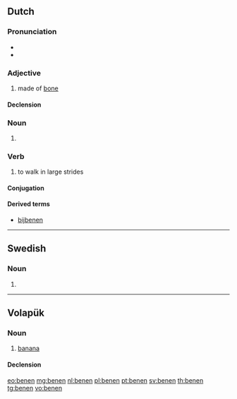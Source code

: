 ==Dutch==

===Pronunciation===
* {{audio|Nl-benen.ogg|Audio|lang=nl}}
* {{rhymes|eːnən|lang=nl}}

===Adjective===
{{nl-adj|-}}

# made of [[bone]]

====Declension====
{{nl-decl-adj||-|pred=-|part=-}}

===Noun===
{{head|nl|noun plural form}}

# {{nl-noun form of|pl|been}}

===Verb===
{{nl-verb|beende|gebeend}}

# to walk in large strides

====Conjugation====
{{nl-conj-wk|been|bene}}

====Derived terms====
* [[bijbenen]]

----

==Swedish==

===Noun===
{{head|sv|noun form}}

# {{sv-noun-form-def-pl|ben}}

----

==Volapük==

===Noun===
{{vo-noun}}

# [[banana]]

====Declension====
{{vo-decl-noun}}

[[eo:benen]]
[[mg:benen]]
[[nl:benen]]
[[pl:benen]]
[[pt:benen]]
[[sv:benen]]
[[th:benen]]
[[tg:benen]]
[[vo:benen]]